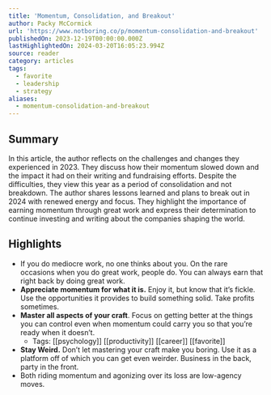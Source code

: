 ```yaml
---
title: 'Momentum, Consolidation, and Breakout'
author: Packy McCormick
url: 'https://www.notboring.co/p/momentum-consolidation-and-breakout'
publishedOn: 2023-12-19T00:00:00.000Z
lastHighlightedOn: 2024-03-20T16:05:23.994Z
source: reader
category: articles
tags:
  - favorite
  - leadership
  - strategy
aliases:
  - momentum-consolidation-and-breakout
---
```

## Summary

In this article, the author reflects on the challenges and changes they experienced in 2023. They discuss how their momentum slowed down and the impact it had on their writing and fundraising efforts. Despite the difficulties, they view this year as a period of consolidation and not breakdown. The author shares lessons learned and plans to break out in 2024 with renewed energy and focus. They highlight the importance of earning momentum through great work and express their determination to continue investing and writing about the companies shaping the world.

## Highlights
- If you do mediocre work, no one thinks about you. On the rare occasions when you do great work, people do. You can always earn that right back by doing great work.
- **Appreciate momentum for what it is.** Enjoy it, but know that it’s fickle. Use the opportunities it provides to build something solid. Take profits sometimes.
- **Master all aspects of your craft**. Focus on getting better at the things you can control even when momentum could carry you so that you’re ready when it doesn’t.
    - Tags: [[psychology]] [[productivity]] [[career]] [[favorite]] 
- **Stay Weird.** Don’t let mastering your craft make you boring. Use it as a platform off of which you can get even weirder. Business in the back, party in the front.
- Both riding momentum and agonizing over its loss are low-agency moves.
